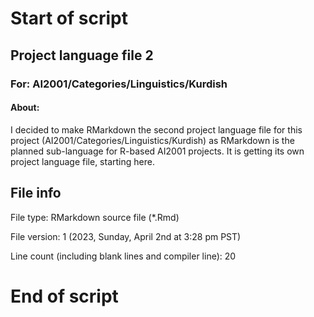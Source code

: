 # Start of script

## Project language file 2

### For: AI2001/Categories/Linguistics/Kurdish

#### About:

I decided to make RMarkdown the second project language file for this project (AI2001/Categories/Linguistics/Kurdish) as RMarkdown is the planned sub-language for R-based AI2001 projects. It is getting its own project language file, starting here.

## File info

File type: RMarkdown source file (*.Rmd)

File version: 1 (2023, Sunday, April 2nd at 3:28 pm PST)

Line count (including blank lines and compiler line): 20

# End of script
